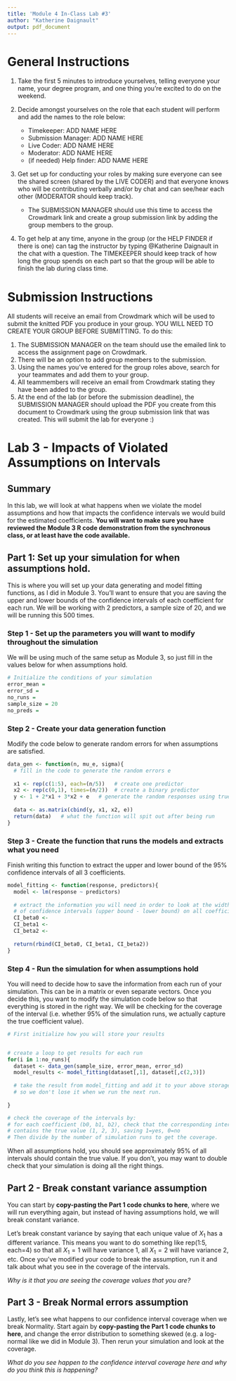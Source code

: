 ```yaml
---
title: 'Module 4 In-Class Lab #3'
author: "Katherine Daignault"
output: pdf_document
---
```


# General Instructions

1. Take the first 5 minutes to introduce yourselves, telling everyone your name, your degree program, and one thing you're excited to do on the weekend.

2. Decide amongst yourselves on the role that each student will perform and add the names to the role below:
    - Timekeeper: ADD NAME HERE
    - Submission Manager: ADD NAME HERE
    - Live Coder: ADD NAME HERE
    - Moderator: ADD NAME HERE
    - (if needed) Help finder: ADD NAME HERE
  
3. Get set up for conducting your roles by making sure everyone can see the shared screen (shared by the LIVE CODER) and that everyone knows who will be contributing verbally and/or by chat and can see/hear each other (MODERATOR should keep track).  

    - The SUBMISSION MANAGER should use this time to access the Crowdmark link and create a group submission link by adding the group members to the group.

4. To get help at any time, anyone in the group (or the HELP FINDER if there is one) can tag the instructor by typing @Katherine Daignault in the chat with a question. The TIMEKEEPER should keep track of how long the group spends on each part so that the group will be able to finish the lab during class time.

# Submission Instructions

All students will receive an email from Crowdmark which will be used to submit the knitted PDF you produce in your group. YOU WILL NEED TO CREATE YOUR GROUP BEFORE SUBMITTING. To do this:  

  1. The SUBMISSION MANAGER on the team should use the emailed link to access the assignment page on Crowdmark.\
  2. There will be an option to add group members to the submission.\
  3. Using the names you've entered for the group roles above, search for your teammates and add them to your group.\
  4. All teammembers will receive an email from Crowdmark stating they have been added to the group.\
  5. At the end of the lab (or before the submission deadline), the SUBMISSION MANAGER should upload the PDF you create from this document to Crowdmark using the group submission link that was created. This will submit the lab for everyone :)

# Lab 3 - Impacts of Violated Assumptions on Intervals

## Summary

In this lab, we will look at what happens when we violate the model assumptions and how that impacts the confidence intervals we would build for the estimated coefficients. **You will want to make sure you have reviewed the Module 3 R code demonstration from the synchronous class, or at least have the code available.**

## Part 1: Set up your simulation for when assumptions hold.

This is where you will set up your data generating and model fitting functions, as I did in Module 3. You'll want to ensure that you are saving the upper and lower bounds of the confidence intervals of each coefficient for each run. We will be working with 2 predictors, a sample size of 20, and we will be running this 500 times.

### Step 1 - Set up the parameters you will want to modify throughout the simulation

We will be using much of the same setup as Module 3, so just fill in the values below for when assumptions hold.

```r
# Initialize the conditions of your simulation
error_mean = 
error_sd = 
no_runs = 
sample_size = 20
no_preds = 
```

### Step 2 - Create your data generation function

Modify the code below to generate random errors for when assumptions are satisfied.

```r
data_gen <- function(n, mu_e, sigma){
  # fill in the code to generate the random errors e
  
  x1 <- rep(c(1:5), each=(n/5))   # create one predictor
  x2 <- rep(c(0,1), times=(n/2))  # create a binary predictor
  y <- 1 + 2*x1 + 3*x2 + e   # generate the random responses using true relationship
  
  data <- as.matrix(cbind(y, x1, x2, e))
  return(data)   # what the function will spit out after being run
}
```

### Step 3 - Create the function that runs the models and extracts what you need

Finish writing this function to extract the upper and lower bound of the 95% confidence intervals of all 3 coefficients.

```r
model_fitting <- function(response, predictors){
  model <- lm(response ~ predictors)
  
  # extract the information you will need in order to look at the width
  # of confidence intervals (upper bound - lower bound) on all coefficients.
  CI_beta0 <- 
  CI_beta1 <- 
  CI_beta2 <- 
  
  return(rbind(CI_beta0, CI_beta1, CI_beta2))
}
```

### Step 4 - Run the simulation for when assumptions hold

You will need to decide how to save the information from each run of your simulation. This can be in a matrix or even separate vectors. Once you decide this, you want to modify the simulation code below so that everything is stored in the right way. We will be checking for the coverage of the interval (i.e. whether 95% of the simulation runs, we actually capture the true coefficient value).

```r
# First initialize how you will store your results


# create a loop to get results for each run
for(i in 1:no_runs){
  dataset <- data_gen(sample_size, error_mean, error_sd)
  model_results <- model_fitting(dataset[,1], dataset[,c(2,3)])
  
  # take the result from model_fitting and add it to your above storage
  # so we don't lose it when we run the next run.
  
}

# check the coverage of the intervals by:
# for each coefficient (b0, b1, b2), check that the corresponding interval 
# contains the true value (1, 2, 3), saving 1=yes, 0=no
# Then divide by the number of simulation runs to get the coverage.

```

When all assumptions hold, you should see approximately 95% of all intervals should contain the true value. If you don't, you may want to double check that your simulation is doing all the right things.

## Part 2 - Break constant variance assumption

You can start by **copy-pasting the Part 1 code chunks to here**, where we will run everything again, but instead of having assumptions hold, we will break constant variance. \  

Let's break constant variance by saying that each unique value of $X_1$ has a different variance. This means you want to do something like rep(1:5, each=4) so that all $X_1 = 1$ will have variance 1, all $X_1 = 2$ will have variance 2, etc. Once you've modified your code to break the assumption, run it and talk about what you see in the coverage of the intervals.\  

*Why is it that you are seeing the coverage values that you are?*

## Part 3 - Break Normal errors assumption

Lastly, let's see what happens to our confidence interval coverage when we break Normality. Start again by **copy-pasting the Part 1 code chunks to here**, and change the error distribution to something skewed (e.g. a log-normal like we did in Module 3). Then rerun your simulation and look at the coverage.\  

*What do you see happen to the confidence interval coverage here and why do you think this is happening?*


